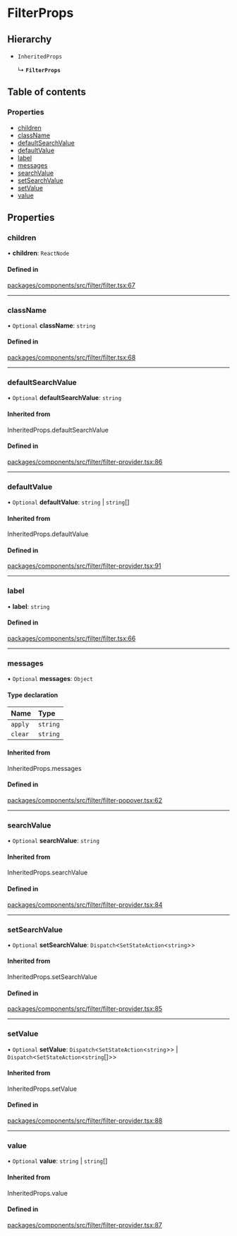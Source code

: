 # FilterProps

## Hierarchy

- `InheritedProps`

  ↳ **`FilterProps`**

## Table of contents

### Properties

- [children](FilterProps.md#children)
- [className](FilterProps.md#classname)
- [defaultSearchValue](FilterProps.md#defaultsearchvalue)
- [defaultValue](FilterProps.md#defaultvalue)
- [label](FilterProps.md#label)
- [messages](FilterProps.md#messages)
- [searchValue](FilterProps.md#searchvalue)
- [setSearchValue](FilterProps.md#setsearchvalue)
- [setValue](FilterProps.md#setvalue)
- [value](FilterProps.md#value)

## Properties

### children

• **children**: `ReactNode`

#### Defined in

[packages/components/src/filter/filter.tsx:67](https://github.com/vtex/shoreline/blob/9b5214c2f/packages/components/src/filter/filter.tsx#L67)

---

### className

• `Optional` **className**: `string`

#### Defined in

[packages/components/src/filter/filter.tsx:68](https://github.com/vtex/shoreline/blob/9b5214c2f/packages/components/src/filter/filter.tsx#L68)

---

### defaultSearchValue

• `Optional` **defaultSearchValue**: `string`

#### Inherited from

InheritedProps.defaultSearchValue

#### Defined in

[packages/components/src/filter/filter-provider.tsx:86](https://github.com/vtex/shoreline/blob/9b5214c2f/packages/components/src/filter/filter-provider.tsx#L86)

---

### defaultValue

• `Optional` **defaultValue**: `string` \| `string`[]

#### Inherited from

InheritedProps.defaultValue

#### Defined in

[packages/components/src/filter/filter-provider.tsx:91](https://github.com/vtex/shoreline/blob/9b5214c2f/packages/components/src/filter/filter-provider.tsx#L91)

---

### label

• **label**: `string`

#### Defined in

[packages/components/src/filter/filter.tsx:66](https://github.com/vtex/shoreline/blob/9b5214c2f/packages/components/src/filter/filter.tsx#L66)

---

### messages

• `Optional` **messages**: `Object`

#### Type declaration

| Name    | Type     |
| :------ | :------- |
| `apply` | `string` |
| `clear` | `string` |

#### Inherited from

InheritedProps.messages

#### Defined in

[packages/components/src/filter/filter-popover.tsx:62](https://github.com/vtex/shoreline/blob/9b5214c2f/packages/components/src/filter/filter-popover.tsx#L62)

---

### searchValue

• `Optional` **searchValue**: `string`

#### Inherited from

InheritedProps.searchValue

#### Defined in

[packages/components/src/filter/filter-provider.tsx:84](https://github.com/vtex/shoreline/blob/9b5214c2f/packages/components/src/filter/filter-provider.tsx#L84)

---

### setSearchValue

• `Optional` **setSearchValue**: `Dispatch`\<`SetStateAction`\<`string`\>\>

#### Inherited from

InheritedProps.setSearchValue

#### Defined in

[packages/components/src/filter/filter-provider.tsx:85](https://github.com/vtex/shoreline/blob/9b5214c2f/packages/components/src/filter/filter-provider.tsx#L85)

---

### setValue

• `Optional` **setValue**: `Dispatch`\<`SetStateAction`\<`string`\>\> \| `Dispatch`\<`SetStateAction`\<`string`[]\>\>

#### Inherited from

InheritedProps.setValue

#### Defined in

[packages/components/src/filter/filter-provider.tsx:88](https://github.com/vtex/shoreline/blob/9b5214c2f/packages/components/src/filter/filter-provider.tsx#L88)

---

### value

• `Optional` **value**: `string` \| `string`[]

#### Inherited from

InheritedProps.value

#### Defined in

[packages/components/src/filter/filter-provider.tsx:87](https://github.com/vtex/shoreline/blob/9b5214c2f/packages/components/src/filter/filter-provider.tsx#L87)
